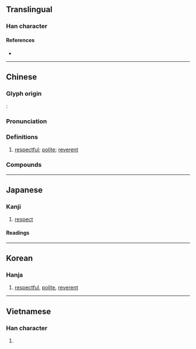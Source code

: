 {{character info}}
==Translingual==

===Han character===
{{Han char|rn=61|rad=心|as=06|sn=10|four=44338|canj=TCP|ids=⿱共㣺}}

====References====
* {{Han ref|kx=0385.150|dkj=10596|dj=0717.050|hdz=42299.090|uh=606D|ud=24685|bh=AEA5|bd=44709}}

----

==Chinese==
{{zh-forms}}

===Glyph origin===
{{Han etym}}
''{{w|Shuowen}}'': {{Han compound|共|心|ls=psc|c1=p|c2=s|t1=heart}}

===Pronunciation===
{{zh-pron
|m=gōng
|m-s=
|dg=гун1
|c=gung1
|c-t=guung1
|g=gung1
|h=pfs=kiûng;gd=giung1
|j=
|mb=gé̤ng
|md=gṳ̆ng
|mn=kiong
|mn-t=giong1
|w=1kon
|x=
|mc=y
|oc=y
|cat=a
}}

===Definitions===
{{zh-hanzi}}

# [[respectful]]; [[polite]]; [[reverent]]

===Compounds===
{{zh-der|恭喜|恭喜發財|恭士|出大恭|恭人|出虛恭|出小恭|恭迎|恭楷|兄友弟恭|恭儉靜一|不恭|恭本|恭維話|恭敬|恭行天罰|恭候|恭順|恭逢其盛|恭賀新禧|恭賀|恭謹謙和|恭謹|恭肅嚴整|恭聽|恭桶|恭本正傳|恭恭敬敬|恭己|恭儉|卻之不恭|恭維|恭職|出恭|後恭前倨|前倨後恭|恭送|恭己待人|大恭|打恭作揖|畢恭畢敬|打恭|玩世不恭|洗耳恭聽|桀驁不恭|足恭|虛恭實怨|臭恭維|象恭|謙恭|謙恭厚道|肅恭|謙恭下士|顛越不恭|耿恭拜井|恭讀}}

----

==Japanese==

===Kanji===
{{ja-kanji|grade=c|rs=心06}}

# [[respect]]

====Readings====
{{ja-readings
|goon=く
|kanon=きょう
|kun=うやうや-し.い
|nanori=きよ, たかし, やす, やすし, ゆき, よし
}}

----

==Korean==

===Hanja===
{{ko-hanja|hangeul=공|eumhun=|rv=gong|mr=kong|y=kong}}

# [[respectful]], [[polite]], [[reverent]]

----

==Vietnamese==

===Han character===
{{vi-readings|reading=cung|rs=心06}}

# {{rfdef|vi|sort=心06}}